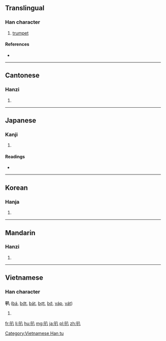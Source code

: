 ==Translingual==

===Han character===
{{Han char|rn=30|rad=口|as=02|sn=5|four=6800<sub>0</sub>|canj=口金 (RC), X口金 (XRC)|ids=⿰[[口]][[八]]}}

# [[trumpet]]

====References====
* {{Han ref|kx=0172.080|dkj=03242|dj=0383.040|hdz=10570.060|uh=53ED|ud=21485|bh=A57A|bd=42362}}

----

==Cantonese==

===Hanzi===
{{yue-hanzi|jyut=baa1|y=ba1}}

# {{defn|lang=yue|sort=口02}}

----

==Japanese==

===Kanji===
{{ja-kanji|grade=|rs=口02}}

# {{defn|lang=ja|sort=口02}}

====Readings====
* {{ja-readings|on=[[はつ]] (hatsu), [[は]] (ha), [[はち]] (hachi)|kun=}}

----

==Korean==

===Hanja===
{{ko-hanja|hangeul=팔|rv=pal|mr=p'al}}

# {{defn|lang=ko|sort=口02}}

----

==Mandarin==

===Hanzi===
{{cmn-hanzi|pin=[[bā]] ([[ba1]]), [[ba]] ([[ba5]])|wg=pa<sup>1</sup>, pa<sup>5</sup>}}

# {{defn|lang=cmn|sort=口02}}

----

==Vietnamese==

===Han character===
'''叭''' ([[bá]], [[bớt]], [[bát]], [[bợt]], [[bớ]], [[váp]], [[vát]])

# {{defn|lang=vi}}

[[Category:Vietnamese Han tu]]

[[fr:叭]]
[[li:叭]]
[[hu:叭]]
[[mg:叭]]
[[ja:叭]]
[[pl:叭]]
[[zh:叭]]